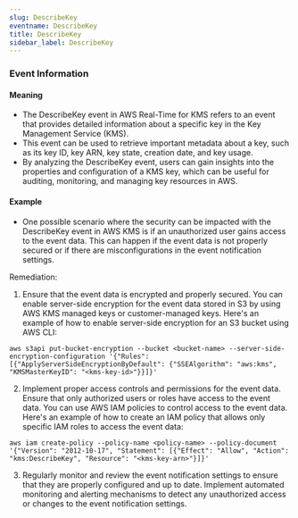 ```yaml
--- 
slug: DescribeKey
eventname: DescribeKey
title: DescribeKey
sidebar_label: DescribeKey
---
```

                       
### Event Information

#### Meaning

- The DescribeKey event in AWS Real-Time for KMS refers to an event that provides detailed information about a specific key in the Key Management Service (KMS).
- This event can be used to retrieve important metadata about a key, such as its key ID, key ARN, key state, creation date, and key usage.
- By analyzing the DescribeKey event, users can gain insights into the properties and configuration of a KMS key, which can be useful for auditing, monitoring, and managing key resources in AWS.

#### Example

- One possible scenario where the security can be impacted with the DescribeKey event in AWS KMS is if an unauthorized user gains access to the event data. This can happen if the event data is not properly secured or if there are misconfigurations in the event notification settings.

Remediation:
1. Ensure that the event data is encrypted and properly secured. You can enable server-side encryption for the event data stored in S3 by using AWS KMS managed keys or customer-managed keys. Here's an example of how to enable server-side encryption for an S3 bucket using AWS CLI:

```
aws s3api put-bucket-encryption --bucket <bucket-name> --server-side-encryption-configuration '{"Rules": [{"ApplyServerSideEncryptionByDefault": {"SSEAlgorithm": "aws:kms", "KMSMasterKeyID": "<kms-key-id>"}}]}'
```

2. Implement proper access controls and permissions for the event data. Ensure that only authorized users or roles have access to the event data. You can use AWS IAM policies to control access to the event data. Here's an example of how to create an IAM policy that allows only specific IAM roles to access the event data:

```
aws iam create-policy --policy-name <policy-name> --policy-document '{"Version": "2012-10-17", "Statement": [{"Effect": "Allow", "Action": "kms:DescribeKey", "Resource": "<kms-key-arn>"}]}'
```

3. Regularly monitor and review the event notification settings to ensure that they are properly configured and up to date. Implement automated monitoring and alerting mechanisms to detect any unauthorized access or changes to the event notification settings.


 